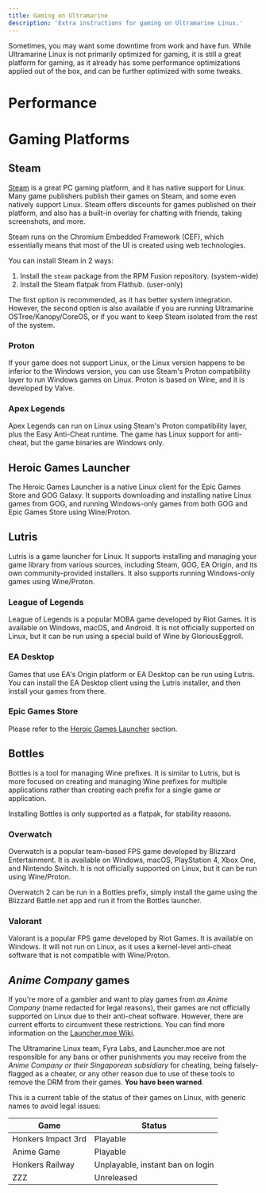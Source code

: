 ```yaml
---
title: Gaming on Ultramarine
description: 'Extra instructions for gaming on Ultramarine Linux.'
---
```



Sometimes, you may want some downtime from work and have fun. While Ultramarine Linux is not primarily optimized for gaming, it is still a great platform for gaming, as it already has some performance optimizations applied out of the box, and can be further optimized with some tweaks.


# Performance


# Gaming Platforms

## Steam

[Steam](https://steampowered.com) is a great PC gaming platform, and it has native support for Linux. Many game publishers publish their games on Steam, and some even natively support Linux. Steam offers discounts for games published on their platform, and also has a built-in overlay for chatting with friends, taking screenshots, and more.

Steam runs on the Chromium Embedded Framework (CEF), which essentially means that most of the UI is created using web technologies.

You can install Steam in 2 ways:

1. Install the `steam` package from the RPM Fusion repository. (system-wide)
2. Install the Steam flatpak from Flathub. (user-only)

The first option is recommended, as it has better system integration. However, the second option is also available if you are running Ultramarine OSTree/Kanopy/CoreOS, or if you want to keep Steam isolated from the rest of the system.

### Proton

If your game does not support Linux, or the Linux version happens to be inferior to the Windows version, you can use Steam's Proton compatibility layer to run Windows games on Linux. Proton is based on Wine, and it is developed by Valve.


### Apex Legends

Apex Legends can run on Linux using Steam's Proton compatibility layer, plus the Easy Anti-Cheat runtime. The game has Linux support for anti-cheat, but the game binaries are Windows only.


## Heroic Games Launcher

The Heroic Games Launcher is a native Linux client for the Epic Games Store and GOG Galaxy. It supports downloading and installing native Linux games from GOG, and running Windows-only games from both GOG and Epic Games Store using Wine/Proton.

## Lutris

Lutris is a game launcher for Linux. It supports installing and managing your game library from various sources, including Steam, GOG, EA Origin, and its own community-provided installers. It also supports running Windows-only games using Wine/Proton.

### League of Legends

League of Legends is a popular MOBA game developed by Riot Games. It is available on Windows, macOS, and Android. It is not officially supported on Linux, but it can be run using a special build of Wine by GloriousEggroll.


### EA Desktop

Games that use EA's Origin platform or EA Desktop can be run using Lutris. You can install the EA Desktop client using the Lutris installer, and then install your games from there.

### Epic Games Store

Please refer to the [Heroic Games Launcher](#heroic-games-launcher) section.

## Bottles

Bottles is a tool for managing Wine prefixes. It is similar to Lutris, but is more focused on creating and managing Wine prefixes for multiple applications rather than creating each prefix for a single game or application.

Installing Bottles is only supported as a flatpak, for stability reasons.

### Overwatch

Overwatch is a popular team-based FPS game developed by Blizzard Entertainment. It is available on Windows, macOS, PlayStation 4, Xbox One, and Nintendo Switch. It is not officially supported on Linux, but it can be run using Wine/Proton.

Overwatch 2 can be run in a Bottles prefix, simply install the game using the Blizzard Battle.net app and run it from the Bottles launcher.

### Valorant

Valorant is a popular FPS game developed by Riot Games. It is available on Windows. It will not run on Linux, as it uses a kernel-level anti-cheat software that is not compatible with Wine/Proton.

## *Anime Company* games

If you're more of a gambler and want to play games from *an Anime Company* (name redacted for legal reasons), their games are not officially supported on Linux due to their anti-cheat software. However, there are current efforts to circumvent these restrictions. You can find more information on the [Launcher.moe Wiki](https://docs.launcher.moe/).


<Alert type="warning">

The Ultramarine Linux team, Fyra Labs, and Launcher.moe are not responsible for any bans or other punishments you may receive from the *Anime Company or their Singaporean subsidiary* for cheating, being falsely-flagged as a cheater, or any other reason due to use of these tools to remove the DRM from their games. **You have been warned**.

</Alert>

This is a current table of the status of their games on Linux, with generic names to avoid legal issues:

| Game               | Status                           |
| ------------------ | -------------------------------- |
| Honkers Impact 3rd | Playable                         |
| Anime Game         | Playable                         |
| Honkers Railway    | Unplayable, instant ban on login |
| ZZZ                | Unreleased                       |